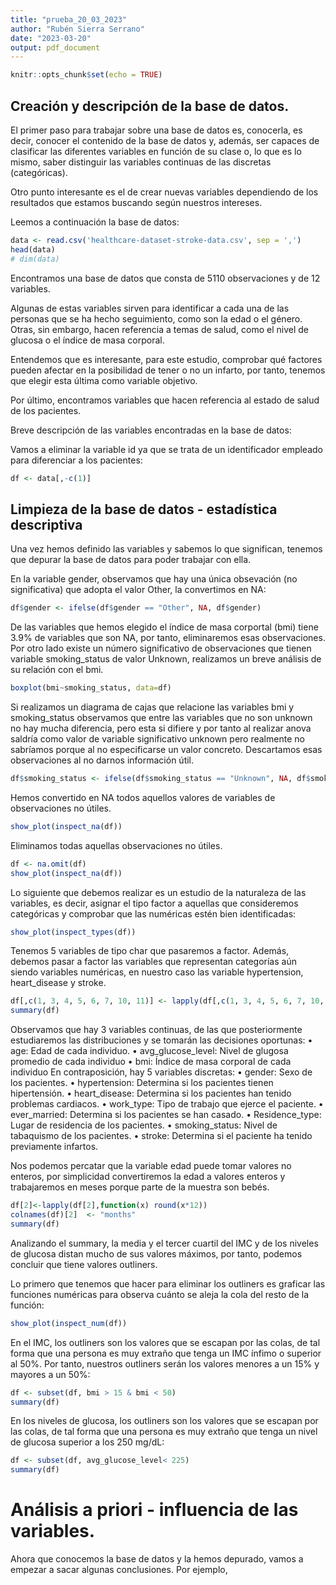 ```yaml
---
title: "prueba_20_03_2023"
author: "Rubén Sierra Serrano"
date: "2023-03-20"
output: pdf_document
---
```


```r
knitr::opts_chunk$set(echo = TRUE)
```

## Creación y descripción de la base de datos.

El primer paso para trabajar sobre una base de datos es, conocerla, es decir, conocer el contenido de la base de datos y, además, ser capaces de clasificar las diferentes variables en función de su clase o, lo que es lo mismo, saber distinguir las variables continuas de las discretas (categóricas).

Otro punto interesante es el de crear nuevas variables dependiendo de los resultados que estamos buscando según nuestros intereses.

Leemos a continuación la base de datos:

```r
data <- read.csv('healthcare-dataset-stroke-data.csv', sep = ',')
head(data)
# dim(data)
```

Encontramos una base de datos que consta de 5110 observaciones y de 12 variables.

Algunas de estas variables sirven para identificar a cada una de las personas que se ha hecho seguimiento, como son la edad o el género. Otras, sin embargo, hacen referencia a temas de salud, como el nivel de glucosa o el índice de masa corporal.

Entendemos que es interesante, para este estudio, comprobar qué factores pueden afectar en la posibilidad de tener o no un infarto, por tanto, tenemos que elegir esta última como variable objetivo.

Por último, encontramos variables que hacen referencia al estado de salud de los pacientes.

Breve descripción de las variables encontradas en la base de datos:

\begin{itemize}
\item \textbf {id:} es un identificador de los pacientes sobre los que se está realizando el estudio.
\item \textbf {gender:} hace referencia al sexo de los pacientes.
\item \textbf {age:} representa la edad, en años, de los pacientes.
\item \textbf {hypertension:} variable binaria que representa si el paciente tiene hipertensión (1) o no (0).
\item \textbf {heart_disease:} indica si el paciente ha tenido previamente problemas cardiacos.
\item \textbf {ever_married:} indica si el paciente se ha casado o no.
\item \textbf {work_type:} tipo de trabajo, clasificado de la siguiente forma: Govt_job (funcionario), Private (trabajador del sector privado), Self-employed (autónomo), Never_worked (sin ningún tipo de experiencia laboral) y children (niño y, por tanto, sin experiencia laboral).
residence_type: localización geográfica de la residencia en la que habita el paciente, puede ser rural (área rural) o urban (área urbana).
\item \textbf {avg_glucose_level:} nivel de glucosa media del paciente medida en mg/dL
\item \textbf {bmi:} índice de masa corporal del paciente
\item \textbf {smoking_status:} hábito de consumo de tabaco del paciente, clasificado de la siguiente forma: smokes (fumador actual), formerly smoked (fumador en el pasado) y never smoked (nunca ha fumado)
\item \textbf {stroke:} variable binaria que indica si el paciente ha tenido un ataque cardiaco (1) o no (0).
\end{itemize}

Vamos a eliminar la variable id ya que se trata de un identificador empleado para diferenciar a los pacientes:

```r
df <- data[,-c(1)]
```

## Limpieza de la base de datos - estadística descriptiva

Una vez hemos definido las variables y sabemos lo que significan, tenemos que depurar la base de datos para poder trabajar con ella.

En la variable gender, observamos que hay una única obsevación (no significativa) que adopta el valor Other, la convertimos en NA:

```r
df$gender <- ifelse(df$gender == "Other", NA, df$gender)
```


De las variables que hemos elegido el índice de masa corportal (bmi) tiene 3.9% de variables que son NA, por tanto, eliminaremos esas observaciones.
Por otro lado existe un número significativo de observaciones que tienen variable smoking_status de valor Unknown, realizamos un breve análisis de su relación con el bmi.
```r
boxplot(bmi~smoking_status, data=df)
```
Si realizamos un diagrama de cajas que relacione las variables bmi y smoking_status observamos que entre las variables que no son unknown no hay mucha diferencia, pero esta si difiere y por tanto al realizar anova saldría como valor de variable significativo unknown pero realmente no sabríamos porque al no especificarse un valor concreto. Descartamos esas observaciones al no darnos información útil.
```r
df$smoking_status <- ifelse(df$smoking_status == "Unknown", NA, df$smoking_status)
```

Hemos convertido en NA todos aquellos valores de variables de observaciones no útiles.

```r
show_plot(inspect_na(df))
```
Eliminamos todas aquellas observaciones no útiles.

```r
df <- na.omit(df)
show_plot(inspect_na(df))
```

Lo siguiente que debemos realizar es un estudio de la naturaleza de las variables, es decir, asignar el tipo factor a aquellas que consideremos categóricas y comprobar que las numéricas estén bien identificadas:

```r
show_plot(inspect_types(df))
```

Tenemos 5 variables de tipo char que pasaremos a factor. Además, debemos pasar a factor las variables que representan categorías aún siendo variables numéricas, en nuestro caso las variable hypertension, heart_disease y stroke.

```r
df[,c(1, 3, 4, 5, 6, 7, 10, 11)] <- lapply(df[,c(1, 3, 4, 5, 6, 7, 10, 11)], factor)
summary(df)
```

Observamos que hay 3 variables continuas, de las que posteriormente estudiaremos las distribuciones y se tomarán las decisiones oportunas: 
• age: Edad de cada individuo. 
• avg_glucose_level: Nivel de glugosa promedio de cada individuo 
• bmi: Índice de masa corporal de cada individuo
En contraposición, hay 5 variables discretas: 
• gender: Sexo de los pacientes.
• hypertension: Determina si los pacientes tienen hipertensión.
• heart_disease: Determina si los pacientes han tenido problemas cardiacos.
• work_type: Tipo de trabajo que ejerce el paciente. 
• ever_married: Determina si los pacientes se han casado. 
• Residence_type: Lugar de residencia de los pacientes.
• smoking_status: Nivel de tabaquismo de los pacientes.
• stroke: Determina si el paciente ha tenido previamente infartos.

Nos podemos percatar que la variable edad puede tomar valores no enteros, por simplicidad convertiremos la edad a valores enteros y trabajaremos en meses porque parte de la muestra son bebés.

```r
df[2]<-lapply(df[2],function(x) round(x*12))
colnames(df)[2]  <- "months"  
summary(df)
```

Analizando el summary, la media y el tercer cuartil del IMC y de los niveles de glucosa distan mucho de sus valores máximos, por tanto, podemos concluir que tiene valores outliners.

Lo primero que tenemos que hacer para eliminar los outliners es graficar las funciones numéricas para observa cuánto se aleja la cola del resto de la función:

```r
show_plot(inspect_num(df))
```

En el IMC, los outliners son los valores que se escapan por las colas, de tal forma que una persona es muy extraño que tenga un IMC ínfimo o superior al 50%. Por tanto, nuestros outliners serán los valores menores a un 15% y mayores a un 50%:

```r
df <- subset(df, bmi > 15 & bmi < 50)
summary(df)
```
En los niveles de glucosa, los outliners son los valores que se escapan por las colas, de tal forma que una persona es muy extraño que tenga un nivel de glucosa superior a los 250 mg/dL:

```r
df <- subset(df, avg_glucose_level< 225)
summary(df)
```

# Análisis a priori - influencia de las variables. 

Ahora que conocemos la base de datos y la hemos depurado, vamos a empezar a sacar algunas conclusiones. Por ejemplo, 
